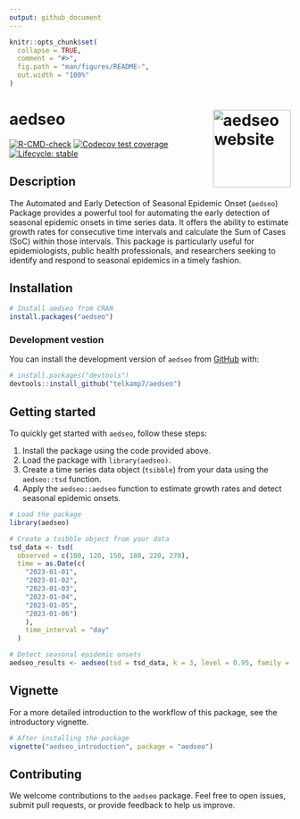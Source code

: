 ```yaml
---
output: github_document
---
```


<!-- README.md is generated from README.Rmd. Please edit that file -->

```r
knitr::opts_chunk$set(
  collapse = TRUE,
  comment = "#>",
  fig.path = "man/figures/README-",
  out.width = "100%"
)
```

# aedseo <a href="https://ssi-dk.github.io/aedseo/"><img src="man/figures/logo.png" align="right" height="139" alt="aedseo website" /></a>


<!-- badges: start -->
[![R-CMD-check](https://github.com/ssi-dk/aedseo/actions/workflows/R-CMD-check.yaml/badge.svg)](https://github.com/ssi-dk/aedseo/actions/workflows/R-CMD-check.yaml)
[![Codecov test coverage](https://codecov.io/gh/ssi-dk/aedseo/branch/master/graph/badge.svg)](https://app.codecov.io/gh/ssi-dk/aedseo?branch=master)
[![Lifecycle: stable](https://img.shields.io/badge/lifecycle-experimental-orange.svg)](https://lifecycle.r-lib.org/articles/stages.html#experimental)
<!-- badges: end -->

## Description

The Automated and Early Detection of Seasonal Epidemic Onset (`aedseo`) Package provides a powerful tool for automating the early detection of seasonal epidemic onsets in time series data. It offers the ability to estimate growth rates for consecutive time intervals and calculate the Sum of Cases (SoC) within those intervals. This package is particularly useful for epidemiologists, public health professionals, and researchers seeking to identify and respond to seasonal epidemics in a timely fashion.

## Installation

``` r
# Install aedseo from CRAN
install.packages("aedseo")
```

### Development vestion

You can install the development version of `aedseo` from [GitHub](https://github.com/) with:

``` r
# install.packages("devtools")
devtools::install_github("telkamp7/aedseo")
```

## Getting started

To quickly get started with `aedseo`, follow these steps:

1. Install the package using the code provided above.
2. Load the package with `library(aedseo)`.
3. Create a time series data object (`tsibble`) from your data using the `aedseo::tsd` function.
4. Apply the `aedseo::aedseo` function to estimate growth rates and detect seasonal epidemic onsets.

```r
# Load the package
library(aedseo)

# Create a tsibble object from your data
tsd_data <- tsd(
  observed = c(100, 120, 150, 180, 220, 270),
  time = as.Date(c(
    "2023-01-01",
    "2023-01-02",
    "2023-01-03",
    "2023-01-04",
    "2023-01-05",
    "2023-01-06")
    ),
    time_interval = "day"
  )

# Detect seasonal epidemic onsets
aedseo_results <- aedseo(tsd = tsd_data, k = 3, level = 0.95, family = "poisson")
```

## Vignette

For a more detailed introduction to the workflow of this package, see the introductory vignette.

``` r 
# After installing the package
vignette("aedseo_introduction", package = "aedseo")
```

## Contributing

We welcome contributions to the `aedseo` package. Feel free to open issues, submit pull requests, or provide feedback to help us improve.


